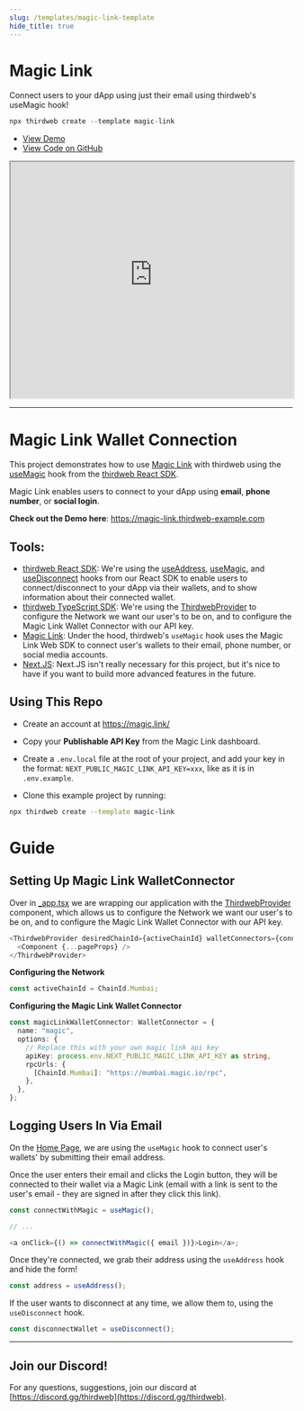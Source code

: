 ```yaml
---
slug: /templates/magic-link-template
hide_title: true
---
```


# Magic Link

Connect users to your dApp using just their email using thirdweb's useMagic hook!

```jsx
npx thirdweb create --template magic-link
```

<ul>
    <li>
      <a href="https://magic-link.thirdweb-example.com" >View Demo</a>
    </li>
    <li>
      <a href="https://github.com/thirdweb-example/magic-link">View Code on GitHub</a>
    </li>
  </ul>

<iframe
    src="https://magic-link.thirdweb-example.com"
    title="magic-link"
    width="100%"
    height="420px"
    scrolling="yes"
    style={{marginBottom: 32, borderRadius: 16,
      border: '1px solid rgba(255,255,255,0.2)'
    }}
  ></iframe>

---

# Magic Link Wallet Connection

This project demonstrates how to use [Magic Link](https://magic.link/) with thirdweb using the [useMagic](https://docs.thirdweb.com/react/react.usemagic) hook from the [thirdweb React SDK](https://docs.thirdweb.com/react).

Magic Link enables users to connect to your dApp using **email**, **phone number**, or **social login**.

**Check out the Demo here**: https://magic-link.thirdweb-example.com

## Tools:

- [thirdweb React SDK](https://docs.thirdweb.com/react): We're using the [useAddress](https://docs.thirdweb.com/react/react.useaddress), [useMagic](https://docs.thirdweb.com/react/react.usemagic), and [useDisconnect](https://docs.thirdweb.com/react/react.usedisconnect) hooks from our React SDK to enable users to connect/disconnect to your dApp via their wallets, and to show information about their connected wallet.
- [thirdweb TypeScript SDK](https://docs.thirdweb.com/typescript): We're using the [ThirdwebProvider](https://docs.thirdweb.com/react) to configure the Network we want our user's to be on, and to configure the Magic Link Wallet Connector with our API key.
- [Magic Link](https://magic.link/): Under the hood, thirdweb's `useMagic` hook uses the Magic Link Web SDK to connect user's wallets to their email, phone number, or social media accounts.
- [Next.JS](https://nextjs.org/): Next.JS isn't really necessary for this project, but it's nice to have if you want to build more advanced features in the future.

## Using This Repo

- Create an account at https://magic.link/

- Copy your **Publishable API Key** from the Magic Link dashboard.

- Create a `.env.local` file at the root of your project, and add your key in the format: `NEXT_PUBLIC_MAGIC_LINK_API_KEY=xxx`, like as it is in `.env.example`.

- Clone this example project by running:

```bash
npx thirdweb create --template magic-link
```

# Guide

## Setting Up Magic Link WalletConnector

Over in [\_app.tsx](_app.tsx) we are wrapping our application with the [ThirdwebProvider](https://docs.thirdweb.com/react) component, which allows us to configure the Network we want our user's to be on, and to configure the Magic Link Wallet Connector with our API key.

```ts
<ThirdwebProvider desiredChainId={activeChainId} walletConnectors={connectors}>
  <Component {...pageProps} />
</ThirdwebProvider>
```

**Configuring the Network**

```ts
const activeChainId = ChainId.Mumbai;
```

**Configuring the Magic Link Wallet Connector**

```ts
const magicLinkWalletConnector: WalletConnector = {
  name: "magic",
  options: {
    // Replace this with your own magic link api key
    apiKey: process.env.NEXT_PUBLIC_MAGIC_LINK_API_KEY as string,
    rpcUrls: {
      [ChainId.Mumbai]: "https://mumbai.magic.io/rpc",
    },
  },
};
```

## Logging Users In Via Email

On the [Home Page](_pages_index.tsx), we are using the `useMagic` hook to connect user's wallets' by submitting their email address.

Once the user enters their email and clicks the Login button, they will be connected to their wallet via a Magic Link (email with a link is sent to the user's email - they are signed in after they click this link).

```ts
const connectWithMagic = useMagic();

// ...

<a onClick={() => connectWithMagic({ email })}>Login</a>;
```

Once they're connected, we grab their address using the `useAddress` hook and hide the form!

```ts
const address = useAddress();
```

If the user wants to disconnect at any time, we allow them to, using the `useDisconnect` hook.

```ts
const disconnectWallet = useDisconnect();
```

---

## Join our Discord!

For any questions, suggestions, join our discord at [https://discord.gg/thirdweb](https://discord.gg/thirdweb).
